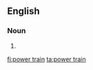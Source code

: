 ==English==

===Noun===
{{en-noun|head=[[power]] [[train]]}}

# {{alternative spelling of|powertrain}}

[[fi:power train]]
[[ta:power train]]